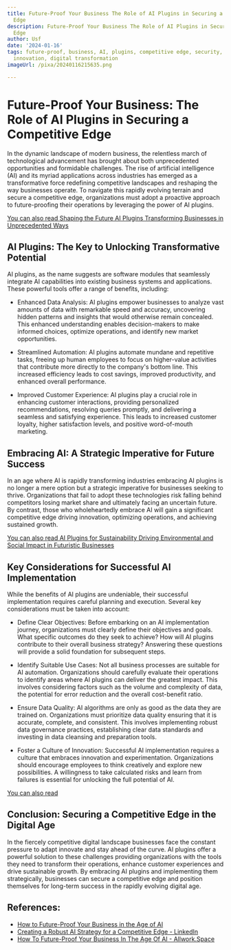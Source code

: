 ```yaml
---
title: Future-Proof Your Business The Role of AI Plugins in Securing a Competitive
  Edge
description: Future-Proof Your Business The Role of AI Plugins in Securing a Competitive
  Edge
author: Usf
date: '2024-01-16'
tags: future-proof, business, AI, plugins, competitive edge, security, technology,
  innovation, digital transformation
imageUrl: /pixa/20240116215635.png

---
```

# Future-Proof Your  Business: The Role of AI Plugins in Securing  a Competitive Edge

In the dynamic landscape of modern business, the relentless march of technological advancement has brought about both unprecedented opportunities and formidable challenges. The rise of artificial intelligence (AI) and its myriad applications across industries has  emerged as a  transformative force redefining competitive landscapes and reshaping the  way businesses operate. To navigate this rapidly evolving terrain and secure a competitive edge, organizations must adopt a proactive approach to future-proofing  their operations by leveraging  the power of AI plugins.

[You can also read Shaping the Future AI Plugins Transforming Businesses in Unprecedented Ways](Shaping%20the%20Future%20AI%20Plugins%20Transforming%20Businesses%20in%20Unprecedented%20Ways)


## AI Plugins: The Key to Unlocking Transformative Potential

AI plugins, as the name suggests are software modules that seamlessly integrate AI capabilities into  existing business systems  and applications. These powerful tools offer a range of benefits, including:

* Enhanced Data Analysis: AI plugins empower businesses to analyze vast amounts of data with remarkable speed and accuracy, uncovering hidden patterns  and insights that would otherwise remain concealed. This enhanced understanding enables decision-makers to make informed choices, optimize operations,  and identify  new market opportunities.

* Streamlined Automation: AI plugins automate mundane and repetitive tasks, freeing up human employees to focus on higher-value activities that  contribute more directly to  the company's bottom line.  This increased efficiency leads to cost  savings, improved productivity, and enhanced  overall performance.

* Improved Customer Experience: AI plugins  play a crucial role  in enhancing customer interactions, providing personalized recommendations, resolving queries promptly, and delivering a seamless and satisfying experience. This leads  to  increased customer loyalty, higher satisfaction levels, and positive word-of-mouth marketing.

## Embracing AI: A Strategic Imperative for Future  Success

In  an  age where AI is rapidly transforming industries embracing AI plugins is no longer a mere  option but a strategic imperative for businesses seeking to thrive. Organizations that fail to adopt  these technologies risk  falling behind competitors losing  market  share and ultimately  facing an uncertain future. By contrast, those who wholeheartedly embrace AI  will gain  a significant competitive edge driving innovation, optimizing operations, and achieving sustained growth.

[You  can also read AI Plugins for Sustainability Driving Environmental and Social Impact in Futuristic Businesses](AI%20Plugins%20for%20Sustainability%20Driving%20Environmental%20and%20Social%20Impact%20in%20Futuristic%20Businesses)


## Key Considerations for Successful AI Implementation

While the benefits of AI plugins are undeniable, their  successful implementation  requires careful planning and execution. Several key considerations must be taken into account:

* Define Clear Objectives: Before embarking on  an AI  implementation journey, organizations must clearly define their objectives and goals. What specific  outcomes do they seek to achieve? How will AI  plugins  contribute to their overall business strategy? Answering these questions will provide a solid foundation for subsequent steps.

* Identify  Suitable Use Cases: Not all  business processes  are suitable for AI automation. Organizations should carefully  evaluate their operations  to identify areas where AI plugins can deliver the greatest impact. This involves considering factors such as  the volume and complexity of data, the potential for error reduction and the  overall cost-benefit  ratio.

* Ensure Data Quality: AI algorithms are only as  good as the data  they are trained on. Organizations must  prioritize data quality ensuring that it is accurate, complete, and consistent. This involves implementing robust data governance practices,  establishing clear data standards and investing in data cleansing and preparation tools.

* Foster a Culture of Innovation: Successful AI implementation requires  a  culture that embraces innovation and experimentation. Organizations should encourage employees to think creatively and explore new possibilities.  A willingness to take calculated risks and learn  from failures is essential for unlocking the full potential of AI.

[You can  also read ]()


##  Conclusion: Securing a Competitive Edge in the Digital Age

In the fiercely competitive digital landscape businesses face the constant pressure to adapt innovate  and stay ahead of the curve. AI plugins offer a powerful solution to these challenges providing organizations with the tools they need to transform their operations,  enhance  customer experiences and drive sustainable growth.  By embracing AI plugins and implementing them strategically, businesses  can  secure a competitive edge and position themselves for long-term success in the rapidly  evolving digital age.

## References:
- [How to Future-Proof Your Business in the Age of AI](https://www.thedigitalspeaker.com/future-proof-your-business-age-ai/)
- [Creating a Robust AI Strategy for a Competitive Edge - LinkedIn](https://www.linkedin.com/pulse/creating-robust-ai-strategy-competitive-edge-ada-fetahu-haxhiaj-msc)
- [How To Future-Proof Your Business In The Age Of AI - Allwork.Space](https://allwork.space/2023/12/how-to-future-proof-your-business-in-the-age-of-ai/)
